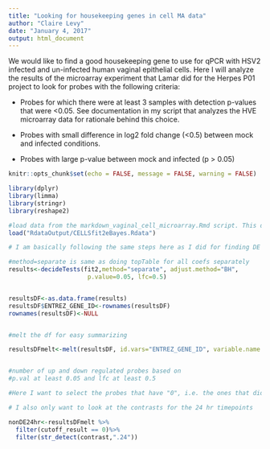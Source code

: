 ```yaml
---
title: "Looking for housekeeping genes in cell MA data"
author: "Claire Levy"
date: "January 4, 2017"
output: html_document
---
```


We would like to find a good housekeeping gene to use for qPCR with HSV2 infected and un-infected human vaginal epithelial cells. Here I will analyze the results of the microarray experiment that Lamar did for the Herpes P01 project to look for probes with the following criteria:

* Probes for which there were at least 3 samples with detection p-values
that were <0.05. See documentation in my script that analyzes the HVE microarray data for rationale behind this choice.

* Probes with small difference in log2 fold change (<0.5) between mock and infected conditions.

* Probes with large p-value between mock and infected (p > 0.05)


```r
knitr::opts_chunk$set(echo = FALSE, message = FALSE, warning = FALSE)

library(dplyr)
library(limma)
library(stringr)
library(reshape2)
```

```r
#load data from the markdown_vaginal_cell_microarray.Rmd script. This data has already been filtered for detection. 
load("RdataOutput/CELLSfit2eBayes.Rdata")

# I am basically following the same steps here as I did for finding DE probes.

#method=separate is same as doing topTable for all coefs separately
results<-decideTests(fit2,method="separate", adjust.method="BH",
                      p.value=0.05, lfc=0.5)


resultsDF<-as.data.frame(results)
resultsDF$ENTREZ_GENE_ID<-rownames(resultsDF)
rownames(resultsDF)<-NULL


#melt the df for easy summarizing

resultsDFmelt<-melt(resultsDF, id.vars="ENTREZ_GENE_ID", variable.name = "contrast", value.name= "cutoff_result")


#number of up and down regulated probes based on 
#p.val at least 0.05 and lfc at least 0.5

#Here I want to select the probes that have "0", i.e. the ones that did NOT fit the cutoff of |lfc|>0.5 and pval <0.05 because I am looking for probes with small differences between mock and infected. 

# I also only want to look at the contrasts for the 24 hr timepoints

nonDE24hr<-resultsDFmelt %>%
  filter(cutoff_result == 0)%>%
  filter(str_detect(contrast,".24"))

```

